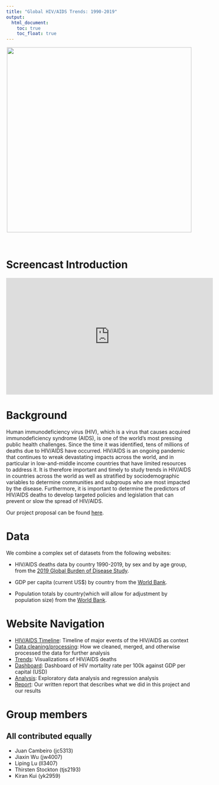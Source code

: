 ```yaml
---
title: "Global HIV/AIDS Trends: 1990-2019"
output: 
  html_document:
    toc: true
    toc_float: true
---  
```


<center>

![](images/hiv.jpg){width=500px}
</center>

<br>

# Screencast Introduction

<iframe width="560" height="315" src="https://www.youtube.com/watch?v=Bg8tbmppoIA" frameborder="0" allow="accelerometer; autoplay; encrypted-media; gyroscope; picture-in-picture" allowfullscreen></iframe>

# Background

Human immunodeficiency virus (HIV), which is a virus that causes acquired immunodeficiency syndrome (AIDS), is one of the world’s most pressing public health challenges. Since the time it was identified, tens of millions of deaths due to HIV/AIDS have occurred. HIV/AIDS is an ongoing pandemic that continues to wreak devastating impacts across the world, and in particular in low-and-middle income countries that have limited resources to address it. It is therefore important and timely to study trends in HIV/AIDS in countries across the world as well as stratified by sociodemographic variables to determine communities and subgroups who are most impacted by the disease. Furthermore, it is important to determine the predictors of HIV/AIDS deaths to develop targeted policies and legislation that can prevent or slow the spread of HIV/AIDS.

Our project proposal can be found [here](proposal.html).

# Data

We combine a complex set of datasets from the following websites:

* HIV/AIDS deaths data by country 1990-2019, by sex and by age group, from the [2019 Global Burden of Disease Study](https://vizhub.healthdata.org/gbd-results?params=gbd-api-2019-permalink/4065269292a8a53e41715ff2e8415266). 

* GDP per capita (current US$) by country from the [World Bank](https://data.worldbank.org/indicator/NY.GDP.PCAP.CD).

* Population totals by country(which will allow for adjustment by population size) from the [World Bank](https://data.worldbank.org/indicator/SP.POP.TOTL).


# Website Navigation
* [HIV/AIDS Timeline](timeline.html): Timeline of major events of the HIV/AIDS as context
* [Data cleaning/processing](data.html): How we cleaned, merged, and otherwise processed the data for further analysis
* [Trends](trends.html): Visualizations of HIV/AIDS deaths
* [Dashboard](dashboard.html): Dashboard of HIV mortality rate per 100k against GDP per capital (USD)
* [Analysis](regression.html): Exploratory data analysis and regression analysis
* [Report](report.html): Our written report that describes what we did in this project and our results

# Group members 
## All contributed equally
* Juan Cambeiro (jc5313)
* Jiaxin Wu (jw4007) 
* Liping Lu (ll3407)
* Thirsten Stockton (tjs2193)
* Kiran Kui (yk2959)


